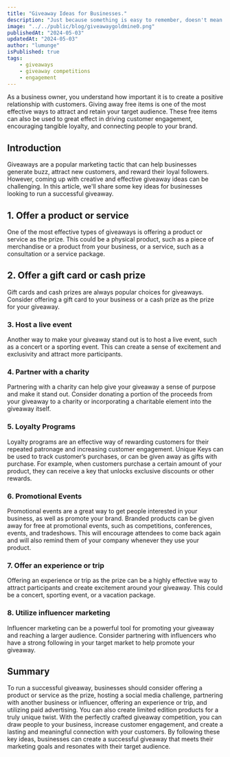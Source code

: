 ```yaml
---
title: "Giveaway Ideas for Businesses."
description: "Just because something is easy to remember, doesn't mean it's true. How stories and memory cloud judgement and strategies to overcome and make informed decisions."
image: "../../public/blog/giveawaygoldmine0.png"
publishedAt: "2024-05-03"
updatedAt: "2024-05-03"
author: "lumunge"
isPublished: true
tags:
    - giveaways
    - giveaway competitions
    - engagement
---
```


As a business owner, you understand how important it is to create a positive relationship with customers. Giving away free items is one of the most effective ways to attract and retain your target audience. These free items can also be used to great effect in driving customer engagement, encouraging tangible loyalty, and connecting people to your brand.

## Introduction
Giveaways are a popular marketing tactic that can help businesses generate buzz, attract new customers, and reward their loyal followers. However, coming up with creative and effective giveaway ideas can be challenging. In this article, we'll share some key ideas for businesses looking to run a successful giveaway.

## 1. Offer a product or service
One of the most effective types of giveaways is offering a product or service as the prize. This could be a physical product, such as a piece of merchandise or a product from your business, or a service, such as a consultation or a service package.

## 2. Offer a gift card or cash prize
Gift cards and cash prizes are always popular choices for giveaways. Consider offering a gift card to your business or a cash prize as the prize for your giveaway.

### 3. Host a live event
Another way to make your giveaway stand out is to host a live event, such as a concert or a sporting event. This can create a sense of excitement and exclusivity and attract more participants.

### 4. Partner with a charity
Partnering with a charity can help give your giveaway a sense of purpose and make it stand out. Consider donating a portion of the proceeds from your giveaway to a charity or incorporating a charitable element into the giveaway itself.

### 5. Loyalty Programs
Loyalty programs are an effective way of rewarding customers for their repeated patronage and increasing customer engagement. Unique Keys can be used to track customer’s purchases, or can be given away as gifts with purchase. For example, when customers purchase a certain amount of your product, they can receive a key that unlocks exclusive discounts or other rewards.

### 6. Promotional Events
Promotional events are a great way to get people interested in your business, as well as promote your brand. Branded products can be given away for free at promotional events, such as competitions, conferences, events, and tradeshows. This will encourage attendees to come back again and will also remind them of your company whenever they use your product.

### 7. Offer an experience or trip
Offering an experience or trip as the prize can be a highly effective way to attract participants and create excitement around your giveaway. This could be a concert, sporting event, or a vacation package.

### 8. Utilize influencer marketing
Influencer marketing can be a powerful tool for promoting your giveaway and reaching a larger audience. Consider partnering with influencers who have a strong following in your target market to help promote your giveaway.

## Summary
To run a successful giveaway, businesses should consider offering a product or service as the prize, hosting a social media challenge, partnering with another business or influencer, offering an experience or trip, and utilizing paid advertising. You can also create limited edition products for a truly unique twist. With the perfectly crafted giveaway competition, you can draw people to your business, increase customer engagement, and create a lasting and meaningful connection with your customers. By following these key ideas, businesses can create a successful giveaway that meets their marketing goals and resonates with their target audience.